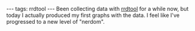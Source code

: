 ---
tags: rrdtool
---
Been collecting data with [[rrdtool]] for a while now, but today I actually produced my first graphs with the data. I feel like I've progressed to a new level of "nerdom".
